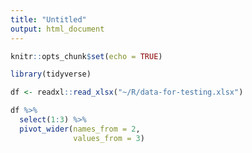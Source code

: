 ---
title: "Untitled"
output: html_document
---

```{r setup, include=FALSE}
knitr::opts_chunk$set(echo = TRUE)
```

```{r}
library(tidyverse)

df <- readxl::read_xlsx("~/R/data-for-testing.xlsx")
```

```{r}
df %>% 
  select(1:3) %>%
  pivot_wider(names_from = 2,
              values_from = 3)

```

